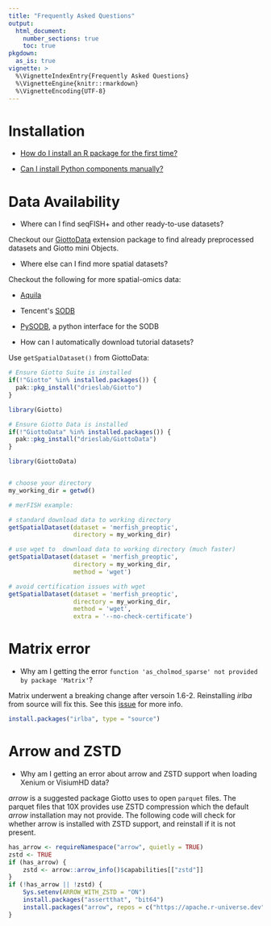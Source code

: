```yaml
---
title: "Frequently Asked Questions"
output: 
  html_document:
    number_sections: true
    toc: true
pkgdown:
  as_is: true
vignette: >
  %\VignetteIndexEntry{Frequently Asked Questions}
  %\VignetteEngine{knitr::rmarkdown}
  %\VignetteEncoding{UTF-8}
---
```


# Installation

- [How do I install an R package for the first time?](https://drieslab.github.io/Giotto/articles/installation.html)

- [Can I install Python components manually?](https://drieslab.github.io/Giotto/articles/configuration.html)

# Data Availability

- Where can I find seqFISH+ and other ready-to-use datasets?

Checkout our [GiottoData](https://github.com/drieslab/GiottoData) extension package to find already preprocessed datasets and Giotto mini Objects.

-  Where else can I find more spatial datasets?

Checkout the following for more spatial-omics data:

 - [Aquila](https://aquila.cheunglab.org/view)
 - Tencent\'s [SODB](https://gene.ai.tencent.com/SpatialOmics/)
 - [PySODB](https://pysodb.readthedocs.io/en/latest/), a python interface for the SODB

- How can I automatically download tutorial datasets?

Use `getSpatialDataset()` from GiottoData:

```r
# Ensure Giotto Suite is installed
if(!"Giotto" %in% installed.packages()) {
  pak::pkg_install("drieslab/Giotto")
}

library(Giotto)

# Ensure Giotto Data is installed
if(!"GiottoData" %in% installed.packages()) {
  pak::pkg_install("drieslab/GiottoData")
}

library(GiottoData)


# choose your directory
my_working_dir = getwd()

# merFISH example:

# standard download data to working directory
getSpatialDataset(dataset = 'merfish_preoptic', 
                  directory = my_working_dir)

# use wget to  download data to working directory (much faster)
getSpatialDataset(dataset = 'merfish_preoptic', 
                  directory = my_working_dir, 
                  method = 'wget')

# avoid certification issues with wget
getSpatialDataset(dataset = 'merfish_preoptic', 
                  directory = my_working_dir, 
                  method = 'wget', 
                  extra = '--no-check-certificate')
```


# Matrix error

- Why am I getting the error `function 'as_cholmod_sparse' not provided by package 'Matrix'`?

Matrix underwent a breaking change after versoin 1.6-2. Reinstalling _irlba_ from source will fix this.
See this [issue](https://github.com/bwlewis/irlba/issues/70) for more info.

```r
install.packages("irlba", type = "source")
```

# Arrow and ZSTD

- Why am I getting an error about arrow and ZSTD support when loading Xenium or VisiumHD data?

*arrow* is a suggested package Giotto uses to open `parquet` files. The parquet files that 10X provides use ZSTD compression which the default *arrow* installation may not provide.
The following code will check for whether arrow is installed with ZSTD support, and reinstall if it is not present.

```r
has_arrow <- requireNamespace("arrow", quietly = TRUE)
zstd <- TRUE
if (has_arrow) {
    zstd <- arrow::arrow_info()$capabilities[["zstd"]]
}
if (!has_arrow || !zstd) {
    Sys.setenv(ARROW_WITH_ZSTD = "ON") 
    install.packages("assertthat", "bit64")
    install.packages("arrow", repos = c("https://apache.r-universe.dev"))
}
```


